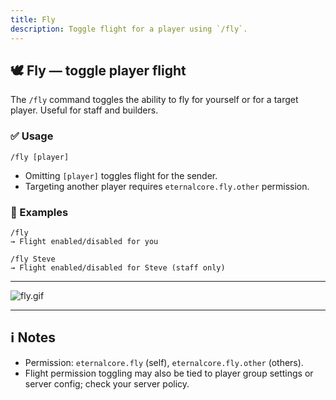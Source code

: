 ```yaml
---
title: Fly
description: Toggle flight for a player using `/fly`.
---
```


## 🕊️ Fly — toggle player flight

The `/fly` command toggles the ability to fly for yourself or for a target player. Useful for staff and builders.

### ✅ Usage

```text
/fly [player]
```

- Omitting `[player]` toggles flight for the sender.
- Targeting another player requires `eternalcore.fly.other` permission.

### 🎯 Examples

```text
/fly
→ Flight enabled/disabled for you

/fly Steve
→ Flight enabled/disabled for Steve (staff only)
```

---

![fly.gif](/docs/eternalcore/fly.gif)

---

## ℹ️ Notes

- Permission: `eternalcore.fly` (self), `eternalcore.fly.other` (others).
- Flight permission toggling may also be tied to player group settings or server config; check your server policy.
